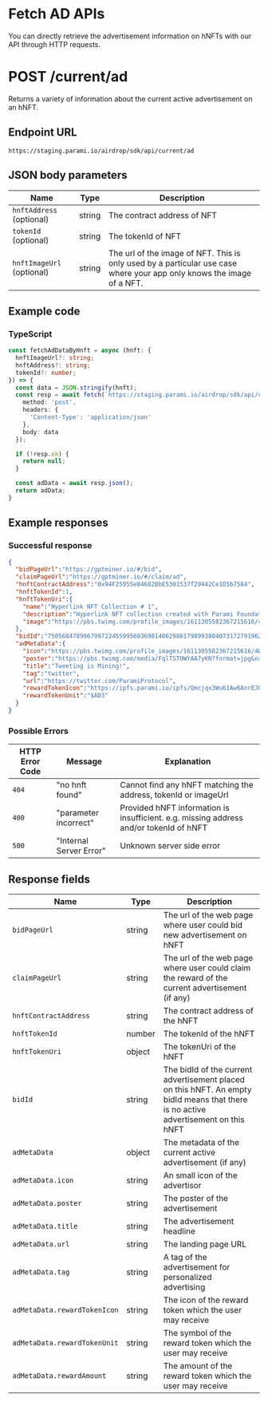 <Meta title="ERC5489/API" />

# Fetch AD APIs

You can directly retrieve the advertisement information on hNFTs with our API through HTTP requests.

# POST /current/ad

Returns a variety of information about the current active advertisement on an hNFT.

## Endpoint URL
```
https://staging.parami.io/airdrop/sdk/api/current/ad
```

## JSON body parameters
| Name     | Type | Description |
| -------- | ---- | ----------- |
| `hnftAddress` (optional)  | string | The contract address of NFT |
| `tokenId` (optional)      | string | The tokenId of NFT |
| `hnftImageUrl` (optional) | string | The url of the image of NFT. This is only used by a particular use case where your app only knows the image of a NFT. |

## Example code
### TypeScript
```ts
const fetchAdDataByHnft = async (hnft: {
  hnftImageUrl?: string;
  hnftAddress?: string;
  tokenId?: number;
}) => {
  const data = JSON.stringify(hnft);
  const resp = await fetch(`https://staging.parami.io/airdrop/sdk/api/current/ad`, {
    method: 'post',
    headers: {
      'Content-Type': 'application/json'
    },
    body: data
  });

  if (!resp.ok) {
    return null;
  }

  const adData = await resp.json();
  return adData;
}
```

## Example responses
### Successful response
```json
{
  "bidPageUrl":"https://gptminer.io/#/bid",
  "claimPageUrl":"https://gptminer.io/#/claim/ad",
  "hnftContractAddress":"0x94F25955e84682BbE5301537f29442Ce1D5b7584",
  "hnftTokenId":1,
  "hnftTokenUri":{
    "name":"Hyperlink NFT Collection # 1",
    "description":"Hyperlink NFT collection created with Parami Foundation",
    "image":"https://pbs.twimg.com/profile_images/1611305582367215616/4W9XpGpU.jpg"
  },
  "bidId":"75056847899679972245599560369814062986179899380407317279196246064634651747202",
  "adMetaData":{
    "icon":"https://pbs.twimg.com/profile_images/1611305582367215616/4W9XpGpU.jpg",
    "poster":"https://pbs.twimg.com/media/FqlTSTOWYAA7yKN?format=jpg&name=small",
    "title":"Tweeting is Mining!",
    "tag":"twitter",
    "url":"https://twitter.com/ParamiProtocol",
    "rewardTokenIcon":"https://ipfs.parami.io/ipfs/Qmcjqx3Wu61Aw6AnrEJQKVDFSfSwQAsYJwCMUFsbTXPf3t",
    "rewardTokenUnit":"$AD3"
  }
}
```

### Possible Errors
| HTTP Error Code | Message | Explanation |
| --------------- | ------- | ----------- |
| `404` | "no hnft found" | Cannot find any hNFT matching the address, tokenId or imageUrl |
| `400` | "parameter incorrect" | Provided hNFT information is insufficient. e.g. missing address and/or tokenId of hNFT |
| `500` | "Internal Server Error" | Unknown server side error |

## Response fields

| Name | Type | Description |
| -------- | ---- | ----------- |
| `bidPageUrl`   | string | The url of the web page where user could bid new advertisement on hNFT |
| `claimPageUrl` | string | The url of the web page where user could claim the reward of the current advertisement (if any) |
| `hnftContractAddress` | string | The contract address of the hNFT |
| `hnftTokenId` | number | The tokenId of the hNFT |
| `hnftTokenUri` | object | The tokenUri of the hNFT |
| `bidId` | string | The bidId of the current advertisement placed on this hNFT. An empty bidId means that there is no active advertisement on this hNFT |
| `adMetaData` | object | The metadata of the current active advertisement (if any) |
| `adMetaData.icon` | string | An small icon of the advertisor |
| `adMetaData.poster` | string | The poster of the advertisement |
| `adMetaData.title` | string | The advertisement headline |
| `adMetaData.url` | string | The landing page URL |
| `adMetaData.tag` | string | A tag of the advertisement for personalized advertising |
| `adMetaData.rewardTokenIcon` | string | The icon of the reward token which the user may receive |
| `adMetaData.rewardTokenUnit` | string | The symbol of the reward token which the user may receive |
| `adMetaData.rewardAmount` | string | The amount of the reward token which the user may receive |

